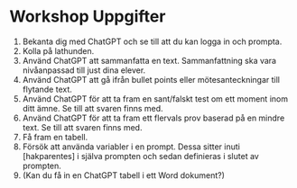 # Workshop Uppgifter {#workshopuppgifter}

1. Bekanta dig med ChatGPT och se till att du kan logga in och prompta.   
2. Kolla på lathunden.    
3. Använd ChatGPT att sammanfatta en text. Sammanfattning ska vara nivåanpassad till just dina elever.   
4. Använd ChatGPT att gå ifrån bullet points eller mötesanteckningar till flytande text.   
5. Använd ChatGPT för att ta fram en sant/falskt test om ett moment inom ditt ämne. Se till att svaren finns med.    
6. Använd ChatGPT för att ta fram ett flervals prov baserad på en mindre text. Se till att svaren finns med.   
3. Få fram en tabell.   
4. Försök att använda variabler i en prompt. Dessa sitter inuti [hakparentes] i själva prompten och sedan definieras i slutet av prompten.   
5. (Kan du få in en ChatGPT tabell i ett Word dokument?)   

